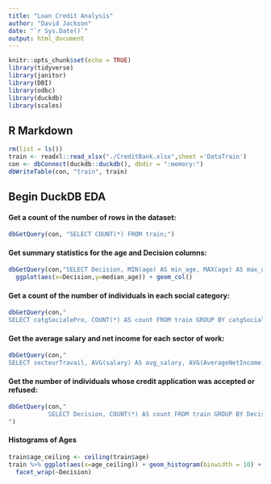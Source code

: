 ```yaml
---
title: "Loan Credit Analysis"
author: "David Jackson"
date: "`r Sys.Date()`"
output: html_document
---
```


```r
knitr::opts_chunk$set(echo = TRUE)
library(tidyverse)
library(janitor)
library(DBI)
library(odbc)
library(duckdb)
library(scales)
```

## R Markdown

```r
rm(list = ls())
train <- readxl::read_xlsx("./CreditBank.xlsx",sheet ='DataTrain')
con <- dbConnect(duckdb::duckdb(), dbdir = ":memory:")
dbWriteTable(con, "train", train)
```

## Begin DuckDB EDA
#### Get a count of the number of rows in the dataset:

```r
dbGetQuery(con, "SELECT COUNT(*) FROM train;")
```

#### Get summary statistics for the age and Decision columns:

```r
dbGetQuery(con,"SELECT Decision, MIN(age) AS min_age, MAX(age) AS max_age, AVG(age) AS avg_age, MEDIAN(age) AS median_age FROM train GrOUP BY Decision;") %>%
  ggplot(aes(x=Decision,y=median_age)) + geom_col()

```

#### Get a count of the number of individuals in each social category:

```r
dbGetQuery(con,"
SELECT catgSocialePro, COUNT(*) AS count FROM train GROUP BY catgSocialePro;")

```

#### Get the average salary and net income for each sector of work:

```r
dbGetQuery(con,"
SELECT secteurTravail, AVG(salary) AS avg_salary, AVG(AverageNetIncome) AS avg_net_income FROM train GROUP BY secteurTravail;")

```

#### Get the number of individuals whose credit application was accepted or refused:

```r
dbGetQuery(con,"
           SELECT Decision, COUNT(*) AS count FROM train GROUP BY Decision;
")
```

#### Histograms of Ages

```r
train$age_ceiling <- ceiling(train$age)
train %>% ggplot(aes(x=age_ceiling)) + geom_histogram(binwidth = 10) +
  facet_wrap(~Decision)

```

